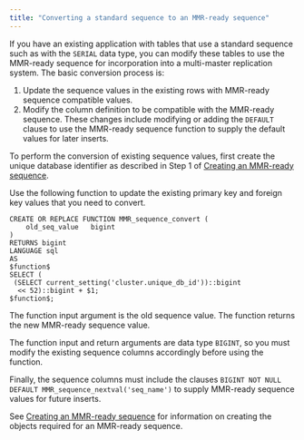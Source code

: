 ```yaml
---
title: "Converting a standard sequence to an MMR-ready sequence"
---
```


<div id="convert_to_mmr_ready" class="registered_link"></div>

If you have an existing application with tables that use a standard sequence such as with the `SERIAL` data type, you can modify these tables to use the MMR-ready sequence for incorporation into a multi-master replication system. The basic conversion process is:

1.  Update the sequence values in the existing rows with MMR-ready sequence compatible values.
1.  Modify the column definition to be compatible with the MMR-ready sequence. These changes include modifying or adding the `DEFAULT` clause to use the MMR-ready sequence function to supply the default values for later inserts.

To perform the conversion of existing sequence values, first create the unique database identifier as described in Step 1 of [Creating an MMR-ready sequence](01_create_mmr_ready_sequence/#create_mmr_ready_sequence).

Use the following function to update the existing primary key and foreign key values that you need to convert.

```text
CREATE OR REPLACE FUNCTION MMR_sequence_convert (
    old_seq_value   bigint
)
RETURNS bigint
LANGUAGE sql
AS
$function$
SELECT (
 (SELECT current_setting('cluster.unique_db_id'))::bigint
  << 52)::bigint + $1;
$function$;
```

The function input argument is the old sequence value. The function returns the new MMR-ready sequence value.

The function input and return arguments are data type `BIGINT`, so you must modify the existing sequence columns accordingly before using the function.

Finally, the sequence columns must include the clauses `BIGINT NOT NULL DEFAULT MMR_sequence_nextval('seq_name')` to supply MMR-ready sequence values for future inserts.

See [Creating an MMR-ready sequence](01_create_mmr_ready_sequence/#create_mmr_ready_sequence) for information on creating the objects required for an MMR-ready sequence.
